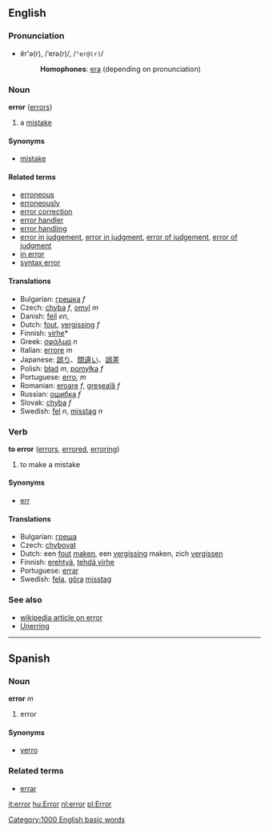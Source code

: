 ==English==
===Pronunciation===
*ĕr'ə(r), /ˈerə(r)/, /<tt>"er@(r)</tt>/
*:'''Homophones''': [[era]] (depending on pronunciation)

===Noun===
'''error''' ([[errors]])

# a [[mistake]]

====Synonyms====
*[[mistake]]

====Related terms====
*[[erroneous]]
*[[erroneously]]
*[[error correction]]
*[[error handler]]
*[[error handling]]
*[[error in judgement]], [[error in judgment]], [[error of judgement]], [[error of judgment]]
*[[in error]]
*[[syntax error]]

====Translations====
*Bulgarian: [[грешка]] ''f''
*Czech: [[chyba]] ''f'', [[omyl]] ''m''
*Danish: [[fejl]] ''en'',
*Dutch: [[fout]], [[vergissing]] ''f''
*Finnish: [[virhe]]*
*Greek: [[σφάλμα]] ''n''
*Italian: [[errore]] ''m''
*Japanese: [[誤り]]、[[間違い]]、[[誤差]]
*Polish: [[błąd]] ''m'', [[pomyłka]] ''f''
*Portuguese: [[erro]], ''m''
*Romanian: [[eroare]] ''f'', [[greşeală]] ''f''
*Russian: [[oшибкa]] ''f''
*Slovak: [[chyba]] ''f''
*Swedish: [[fel]] ''n'', [[misstag]] ''n''

===Verb===
'''to error''' ([[errors]], [[errored]], [[erroring]])

#to make a mistake

====Synonyms====
*[[err]]

====Translations====
*Bulgarian: [[греша]]
*Czech: [[chybovat]]
*Dutch: een [[fout]] [[maken]], een [[vergissing]] maken, zich [[vergissen]]
*Finnish: [[erehtyä]], [[tehdä virhe]]
*Portuguese: [[errar]]
*Swedish: [[fela]], [[göra]] [[misstag]]

===See also===
*[[w:en:Error|wikipedia article on error]]
*[[Unerring]]

-----

==Spanish==
===Noun===
'''error''' ''m''

# error

====Synonyms====
*[[yerro]]

===Related terms===
*[[errar]]

[[it:error]]
[[hu:Error]]
[[nl:error]]
[[pl:Error]]
[[Category:1000 English basic words]]